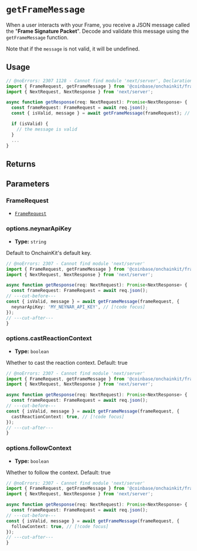 


# `getFrameMessage`

When a user interacts with your Frame, you receive a JSON message called
the "**Frame Signature Packet**". Decode and validate this message using the `getFrameMessage` function.

Note that if the `message` is not valid, it will be undefined.

## Usage

```ts twoslash
// @noErrors: 2307 1128 - Cannot find module 'next/server', Declaration or statement expected
import { FrameRequest, getFrameMessage } from '@coinbase/onchainkit/frame'; // [!code focus]
import { NextRequest, NextResponse } from 'next/server';

async function getResponse(req: NextRequest): Promise<NextResponse> {
  const frameRequest: FrameRequest = await req.json();
  const { isValid, message } = await getFrameMessage(frameRequest); // [!code focus]

  if (isValid) {
    // the message is valid
  }
  ...
}
```

## Returns

[`Promise<FrameValidationResponse>`]: ./types#framevalidationresponse

## Parameters

### FrameRequest

- [`FrameRequest`](./types#framerequest)

### options.neynarApiKey

- **Type:** `string`

Default to OnchainKit's default key.

```ts twoslash
// @noErrors: 2307 - Cannot find module 'next/server'
import { FrameRequest, getFrameMessage } from '@coinbase/onchainkit/frame'; // [!code focus]
import { NextRequest, NextResponse } from 'next/server';

async function getResponse(req: NextRequest): Promise<NextResponse> {
  const frameRequest: FrameRequest = await req.json();
// ---cut-before---
const { isValid, message } = await getFrameMessage(frameRequest, {
  neynarApiKey: 'MY_NEYNAR_API_KEY', // [!code focus]
});
// ---cut-after---
}
```

### options.castReactionContext

- **Type:** `boolean`

Whether to cast the reaction context. Default: true

```ts twoslash
// @noErrors: 2307 - Cannot find module 'next/server'
import { FrameRequest, getFrameMessage } from '@coinbase/onchainkit/frame'; // [!code focus]
import { NextRequest, NextResponse } from 'next/server';

async function getResponse(req: NextRequest): Promise<NextResponse> {
  const frameRequest: FrameRequest = await req.json();
// ---cut-before---
const { isValid, message } = await getFrameMessage(frameRequest, {
  castReactionContext: true, // [!code focus]
});
// ---cut-after---
}
```

### options.followContext

- **Type:** `boolean`

Whether to follow the context. Default: true

```ts twoslash
// @noErrors: 2307 - Cannot find module 'next/server'
import { FrameRequest, getFrameMessage } from '@coinbase/onchainkit/frame'; // [!code focus]
import { NextRequest, NextResponse } from 'next/server';

async function getResponse(req: NextRequest): Promise<NextResponse> {
  const frameRequest: FrameRequest = await req.json();
// ---cut-before---
const { isValid, message } = await getFrameMessage(frameRequest, {
  followContext: true, // [!code focus]
});
// ---cut-after---
}
```


<FeedbackWidget />
